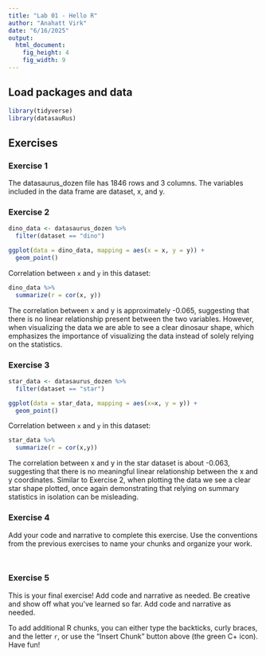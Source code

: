 ```yaml
---
title: "Lab 01 - Hello R"
author: "Anahatt Virk"
date: "6/16/2025"
output: 
  html_document: 
    fig_height: 4
    fig_width: 9
---
```


## Load packages and data

```r
library(tidyverse) 
library(datasauRus)
```

## Exercises

### Exercise 1

The datasaurus_dozen file has 1846 rows and 3 columns. The variables included in the data frame are dataset, x, and y. 

### Exercise 2

```r
dino_data <- datasaurus_dozen %>%
  filter(dataset == "dino")

ggplot(data = dino_data, mapping = aes(x = x, y = y)) +
  geom_point()
```

Correlation between `x` and `y` in this dataset:

```r
dino_data %>%
  summarize(r = cor(x, y))
```
The correlation between x and y is approximately -0.065, suggesting that there is no linear relationship present between the two variables. However, when visualizing the data we are able to see a clear dinosaur shape, which emphasizes the importance of visualizing the data instead of solely relying on the statistics. 

### Exercise 3

```r
star_data <- datasaurus_dozen %>%
  filter(dataset == "star")

ggplot(data = star_data, mapping = aes(x=x, y = y)) +
  geom_point()

```

Correlation between `x` and `y` in this dataset:

```r
star_data %>%
  summarize(r = cor(x,y))
```
The correlation between x and y in the star dataset is about -0.063, suggesting that there is no meaningful linear relationship between the x and y coordinates. Similar to Exercise 2, when plotting the data we see a clear star shape plotted, once again demonstrating that relying on summary statistics in isolation can be misleading. 

### Exercise 4

Add your code and narrative to complete this exercise. Use the conventions from the previous exercises to name your chunks and organize your work.

```r

```

```r

```

### Exercise 5

This is your final exercise! Add code and narrative as needed. Be creative and show off what you’ve learned so far.
Add code and narrative as needed.

To add additional R chunks, you can either type the backticks, curly braces, and the letter `r`, or use the "Insert Chunk" button above (the green C+ icon). Have fun!


